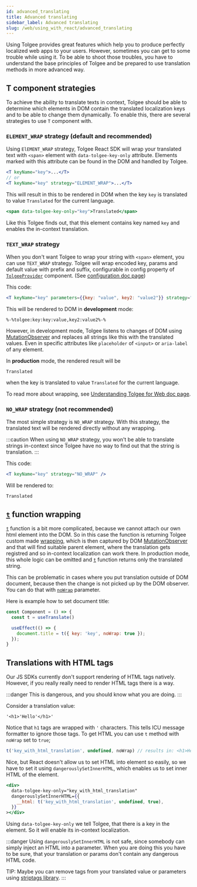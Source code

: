 ```yaml
---
id: advanced_translating
title: Advanced translating
sidebar_label: Advanced translating
slug: /web/using_with_react/advanced_translating
---
```


Using Tolgee provides great features which help you to produce perfectly localized web apps to your users. However, sometimes
you can get to some trouble while using it. To be able to shoot those troubles, you have to understand the base principles
of Tolgee and be prepared to use translation methods in more advanced way.

## T component strategies
To achieve the ability to translate texts in context, Tolgee should be able to determine which elements in DOM contain
the translated localization keys and to be able to change them dynamically. To enable this, there are several
strategies to use `T` component with.

### `ELEMENT_WRAP` strategy (default and recommended)
Using `ElEMENT_WRAP` strategy, Tolgee React SDK will wrap your translated text with `<span>` element with
`data-tolgee-key-only` attribute. Elements marked with this attribute can be found in the DOM and handled by Tolgee.
```jsx
<T keyName="key">...</T>
// or
<T keyName="key" strategy="ELEMENT_WRAP">...</T>
```

This will result in this to be rendered in DOM when the key `key` is translated to value `Translated` for the current language.

```jsx
<span data-tolgee-key-only="key">Translated</span>
```

Like this Tolgee finds out, that this element contains key named `key` and enables the in-context translation.

### `TEXT_WRAP` strategy
When you don't want Tolgee to wrap your string with `<span>` element, you can use `TEXT_WRAP` strategy. Tolgee will wrap
encoded key, params and default value with prefix and suffix, configurable in config property of [`TolgeeProvider`](/docs/web/using_with_react/api#tolgeeprovider) component.
(See [configuration doc page](/docs/web/configuration))

This code:
```jsx
<T keyName="key" parameters={{key: "value", key2: "value2"}} strategy="TEXT_WRAP" />
```

This will be rendered to DOM in **development** mode:
```
%-%tolgee:key:key:value,key2:value2%-%
```

However, in development mode, Tolgee listens to changes of DOM using
[MutationObserver](https://developer.mozilla.org/en-US/docs/Web/API/MutationObserver) and replaces all strings like this
with the translated values. Even in specific attributes like `placeholder` of `<input>` or `aria-label` of any element.

In **production** mode, the rendered result will be
```
Translated
```
when the key is translated to value `Translated` for the current language.

To read more about wrapping, see [Understanding Tolgee for Web doc page](/docs/web/understanding_tolgee_for_web).

### `NO_WRAP` strategy (not recommended)
The most simple strategy is `NO_WRAP` strategy. With this strategy, the translated text will be rendered directly without
any wrapping.

:::caution
When using `NO_WRAP` strategy, you won't be able to translate strings in-context since Tolgee have no way to find out
that the string is translation.
:::

This code:
```jsx
<T keyName="key" strategy="NO_WRAP" />
```
Will be rendered to:

```
Translated
```

## [`t`](./api#function-t) function wrapping

[`t`](./api#function-t) function is a bit more complicated, because we cannot attach our own html element into the DOM.
So in this case the function is returning Tolgee custom made [wrapping](../understanding_tolgee_for_web#key-and-parameters-wrapping),
which is then captured by DOM [MutationObserver](https://developer.mozilla.org/en-US/docs/Web/API/MutationObserver) and that will find suitable parent element, where the translation gets
registred and so in-context localization can work there. In production mode, this whole logic can be omitted and [`t`](./api#function-t) function
returns only the translated string.

This can be problematic in cases where you put translation outside of DOM document, because then the change is not
picked up by the DOM observer. You can do that with [`noWrap`](./api#parameter-nowrap) parameter.

Here is example how to set document title:

```js
const Component = () => {
  const t = useTranslate()

  useEffect(() => {
    document.title = t({ key: 'key', noWrap: true });
  });
}
```

## Translations with HTML tags

Our JS SDKs currently don't support rendering of HTML tags natively. However, if you really really need to render HTML tags there is a way.

:::danger
This is dangerous, and you should know what you are doing.
:::

Consider a translation value:
```
'<h1>'Hello'</h1>'
```

Notice that `h1` tags are wrapped with `'` characters. This tells ICU message formatter to ignore those tags.
To get HTML you can use `t` method with `noWrap` set to `true`;

```ts
t('key_with_html_translation', undefined, noWrap) // results in: <h1>Hello</h1>
```

Nice, but React doesn't allow us to set HTML into element so easily, so we have to set it using `dangerouslySetInnerHTML`,
which enables us to set inner HTML of the element.
```jsx
<div>
  data-tolgee-key-only="key_with_html_translation"
  dangerouslySetInnerHTML={{
    __html: t('key_with_html_translation', undefined, true),
  }}
></div>
```

Using `data-tolgee-key-only` we tell Tolgee, that there is a key in the element. So it will enable its in-context localization.

:::danger
Using `dangerouslySetInnerHTML` is not safe, since somebody can simply inject an HTML into a parameter. When you are
doing this you have to be sure, that your translation or params don't contain any dangerous HTML code.

TIP: Maybe you can remove tags from your translated value or parameters using [striptags library](https://www.npmjs.com/package/striptags).
:::